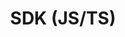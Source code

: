 ---
title: SDK (JS/TS)
sidebarTitle: SDK (JS/TS)
url: "https://langchain-ai.github.io/langgraphjs/reference/modules/sdk.html"
---